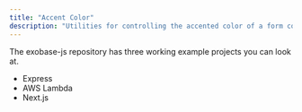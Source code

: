 ```yaml
---
title: "Accent Color"
description: "Utilities for controlling the accented color of a form control."
---
```


The exobase-js repository has three working example projects you can look at.

- Express
- AWS Lambda
- Next.js
